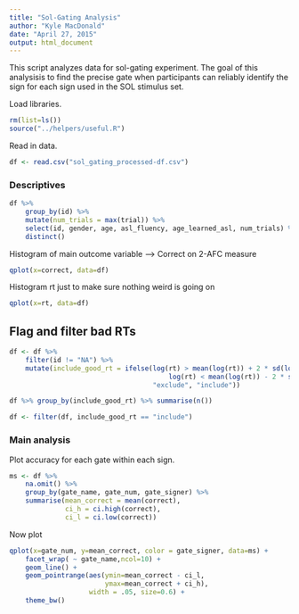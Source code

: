 ```yaml
---
title: "Sol-Gating Analysis"
author: "Kyle MacDonald"
date: "April 27, 2015"
output: html_document
---
```


This script analyzes data for sol-gating experiment. The goal 
of this analysisis to find the precise gate when participants 
can reliably identify the sign for each sign used in the SOL 
stimulus set.

Load libraries.

```r
rm(list=ls())
source("../helpers/useful.R")
```

Read in data.

```r
df <- read.csv("sol_gating_processed-df.csv")
```

### Descriptives

```r
df %>%
    group_by(id) %>%
    mutate(num_trials = max(trial)) %>%
    select(id, gender, age, asl_fluency, age_learned_asl, num_trials) %>%
    distinct()
```

Histogram of main outcome variable --> Correct on 2-AFC measure

```r
qplot(x=correct, data=df)
```

Histogram rt just to make sure nothing weird is going on 

```r
qplot(x=rt, data=df)
```

## Flag and filter bad RTs

```r
df <- df %>%
    filter(id != "NA") %>% 
    mutate(include_good_rt = ifelse(log(rt) > mean(log(rt)) + 2 * sd(log(rt)) |
                                        log(rt) < mean(log(rt)) - 2 * sd(log(rt)),
                                    "exclude", "include"))

df %>% group_by(include_good_rt) %>% summarise(n())

df <- filter(df, include_good_rt == "include")
```

### Main analysis

Plot accuracy for each gate within each sign.

```r
ms <- df %>%
    na.omit() %>% 
    group_by(gate_name, gate_num, gate_signer) %>%
    summarise(mean_correct = mean(correct),
              ci_h = ci.high(correct),
              ci_l = ci.low(correct))
```

Now plot

```r
qplot(x=gate_num, y=mean_correct, color = gate_signer, data=ms) +
    facet_wrap( ~ gate_name,ncol=10) +
    geom_line() +
    geom_pointrange(aes(ymin=mean_correct - ci_l, 
                        ymax=mean_correct + ci_h), 
                    width = .05, size=0.6) +
    theme_bw()
```